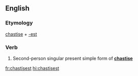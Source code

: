 ==English==

===Etymology===
[[chastise]] + [[-est]]

===Verb===
{{head|en|verb form}}

# {{context|archaic|lang=en}} Second-person singular present simple form of '''[[chastise]]'''

[[fr:chastisest]]
[[hi:chastisest]]